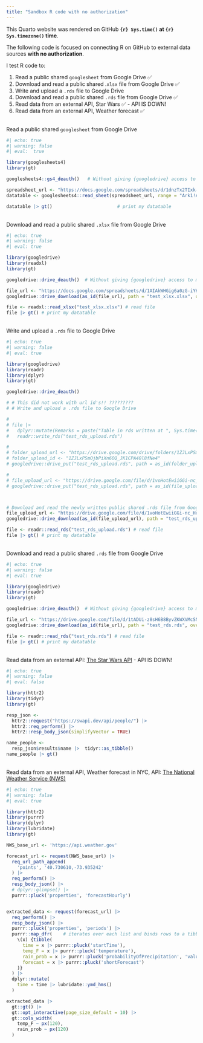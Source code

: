 ```yaml
---
title: "Sandbox R code with no authorization"
---
```


This Quarto website was rendered on GitHub **`{r} Sys.time()` at `{r} Sys.timezone()` time**.

The following code is focused on connecting R on GitHub to external data sources **with no authorization**.

I test R code to:

1. Read a public shared `googlesheet` from Google Drive ✅ 
1. Download and read a public shared .`xlsx` file from Google Drive ✅ 
1. Write and upload a `.rds` file to Google Drive
1. Download and read a public shared `.rds` file from Google Drive ✅ 
1. Read data from an external API, Star Wars ✅  - API IS DOWN!
1. Read data from an external API, Weather forecast ✅ 



\
Read a public shared `googlesheet` from Google Drive
```r
#| echo: true
#| warning: false
#| eval:  true

library(googlesheets4)
library(gt)

googlesheets4::gs4_deauth()   # Without giving {googledrive} access to my Google account

spreadsheet_url <- "https://docs.google.com/spreadsheets/d/1dnzTx2TIxk-QpoWNz08Jr_e4F2rZ4mDBgphzq9lwdYM/edit?usp=drive_link"
datatable <- googlesheets4::read_sheet(spreadsheet_url, range = "Ark1!A1:D5")

datatable |> gt()                        # print my datatable
```


\
Download and read a public shared `.xlsx` file from Google Drive\
```r
#| echo: true
#| warning: false
#| eval: true

library(googledrive)
library(readxl)
library(gt)

googledrive::drive_deauth()  # Without giving {googledrive} access to my Google account

file_url <- "https://docs.google.com/spreadsheets/d/1AIAkWHGig6a0zG-iYH0Lj9PC2fLmfja5/edit?usp=drive_link&ouid=110726128853064340139&rtpof=true&sd=true"
googledrive::drive_download(as_id(file_url), path = "test_xlsx.xlsx", overwrite = TRUE) # download file

file <- readxl::read_xlsx("test_xlsx.xlsx") # read file
file |> gt() # print my datatable

```


\
Write and upload a `.rds` file to Google Drive
```r
#| echo: true
#| warning: false
#| eval: true

library(googledrive)
library(readr)
library(dplyr)
library(gt)

googledrive::drive_deauth() 

# # This did not work with url id's!! ?????????
# # Write and upload a .rds file to Google Drive

# 
# file |> 
#   dplyr::mutate(Remarks = paste("Table in rds written at ", Sys.time())) |>
#   readr::write_rds("test_rds_upload.rds")

# 
# folder_upload_url <- "https://drive.google.com/drive/folders/1ZJLxPSmOjbPiXn6OQ_JK1CPA40l8fNe4?usp=drive_link"
# folder_upload_id <- "1ZJLxPSmOjbPiXn6OQ_JK1CPA40l8fNe4"
# googledrive::drive_put("test_rds_upload.rds", path = as_id(folder_upload_id)) # upload file

# 
# file_upload_url <- "https://drive.google.com/file/d/1voHotEwiiGGi-nc_HrMkw6Cmitw007wG/view?usp=drive_link"
# googledrive::drive_put("test_rds_upload.rds", path = as_id(file_upload_url)) # upload file



# Download and read the newly written public shared .rds file from Google Drive
file_upload_url <- "https://drive.google.com/file/d/1voHotEwiiGGi-nc_HrMkw6Cmitw007wG/view?usp=drive_link"
googledrive::drive_download(as_id(file_upload_url), path = "test_rds_upload.rds", overwrite = TRUE) # download file again

file <- readr::read_rds("test_rds_upload.rds") # read file
file |> gt() # print my datatable

```


\
Download and read a public shared `.rds` file from Google Drive
```r
#| echo: true
#| warning: false
#| eval: true

library(googledrive)
library(readr)
library(gt)

googledrive::drive_deauth()  # Without giving {googledrive} access to my Google account

file_url <- "https://drive.google.com/file/d/1tADUi-z8sH6B8ByvZKWXVMcSNVQUP2_H/view?usp=drive_link"
googledrive::drive_download(as_id(file_url), path = "test_rds.rds", overwrite = TRUE) # download file

file <- readr::read_rds("test_rds.rds") # read file
file |> gt() # print my datatable
```


\
Read data from an external API: [The Star Wars API](https://swapi.dev/) - API IS DOWN!
```r
#| echo: true
#| warning: false
#| eval: false

library(httr2)
library(tidyr)
library(gt)

resp_json <- 
  httr2::request("https://swapi.dev/api/people/") |>
  httr2::req_perform() |>
  httr2::resp_body_json(simplifyVector = TRUE)

name_people <- 
  resp_json$results$name |>  tidyr::as_tibble()
name_people |> gt()
```


\
Read data from an external API, Weather forecast in NYC, API: [The National Weather Service (NWS)](https://api.weather.gov)
```r
#| echo: true
#| warning: false
#| eval: true

library(httr2)
library(purrr)
library(dplyr)
library(lubridate)
library(gt)

NWS_base_url <- 'https://api.weather.gov'

forecast_url <- request(NWS_base_url) |> 
  req_url_path_append(
    'points', '40.730610,-73.935242'
  ) |> 
  req_perform() |> 
  resp_body_json() |> 
  # dplyr::glimpse() |> 
  purrr::pluck('properties', 'forecastHourly')


extracted_data <- request(forecast_url) |> 
  req_perform() |>
  resp_body_json() |> 
  purrr::pluck('properties', 'periods') |> 
  purrr::map_dfr(    # iterates over each list and binds rows to a tibble
    \(x) {tibble(
      time = x |> purrr::pluck('startTime'),
      temp_F = x |> purrr::pluck('temperature'),
      rain_prob = x |> purrr::pluck('probabilityOfPrecipitation', 'value'),
      forecast = x |> purrr::pluck('shortForecast')
    )}
  ) |> 
  dplyr::mutate(
    time = time |> lubridate::ymd_hms()
  )

extracted_data |> 
  gt::gt() |> 
  gt::opt_interactive(page_size_default = 10) |>
  gt::cols_width(
    temp_F ~ px(120),
    rain_prob ~ px(120)
  )
```



